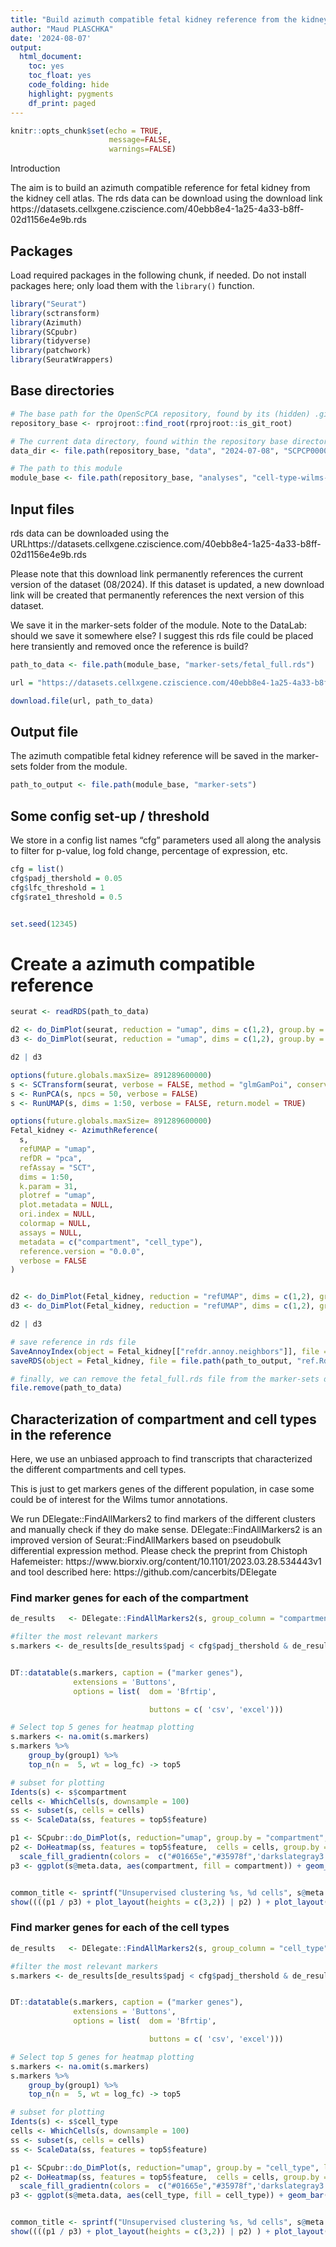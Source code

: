 ```yaml
---
title: "Build azimuth compatible fetal kidney reference from the kidney cell atlas"
author: "Maud PLASCHKA"
date: '2024-08-07'
output: 
  html_document: 
    toc: yes
    toc_float: yes
    code_folding: hide
    highlight: pygments
    df_print: paged
---
```


```r
knitr::opts_chunk$set(echo = TRUE,
                      message=FALSE,
                      warnings=FALSE)
```


Introduction

The aim is to build an azimuth compatible reference for fetal kidney from the kidney cell atlas.
The rds data can be download using the download link https://datasets.cellxgene.cziscience.com/40ebb8e4-1a25-4a33-b8ff-02d1156e4e9b.rds

## Packages

Load required packages in the following chunk, if needed.
Do not install packages here; only load them with the `library()` function.

```r
library("Seurat")
library(sctransform)
library(Azimuth)
library(SCpubr)
library(tidyverse)
library(patchwork)
library(SeuratWrappers)
```


## Base directories

```r
# The base path for the OpenScPCA repository, found by its (hidden) .git directory
repository_base <- rprojroot::find_root(rprojroot::is_git_root)

# The current data directory, found within the repository base directory
data_dir <- file.path(repository_base, "data", "2024-07-08", "SCPCP000006")

# The path to this module
module_base <- file.path(repository_base, "analyses", "cell-type-wilms-tumor-06")
```


## Input files


rds data can be downloaded using the URLhttps://datasets.cellxgene.cziscience.com/40ebb8e4-1a25-4a33-b8ff-02d1156e4e9b.rds

Please note that this download link permanently references the current version of the dataset (08/2024). 
If this dataset is updated, a new download link will be created that permanently references the next version of this dataset.

We save it in the marker-sets folder of the module.
Note to the DataLab: should we save it somewhere else? 
I suggest this rds file could be placed here transiently and removed once the reference is build?


```r
path_to_data <- file.path(module_base, "marker-sets/fetal_full.rds")

url = "https://datasets.cellxgene.cziscience.com/40ebb8e4-1a25-4a33-b8ff-02d1156e4e9b.rds"

download.file(url, path_to_data)
```
## Output file

The azimuth compatible fetal kidney reference will be saved in the marker-sets folder from the module.


```r
path_to_output <- file.path(module_base, "marker-sets")
```


## Some config set-up / threshold

We store in a config list names "cfg" parameters used all along the analysis to filter for p-value, log fold change, percentage of expression, etc.


```r
cfg = list()
cfg$padj_thershold = 0.05
cfg$lfc_threshold = 1
cfg$rate1_threshold = 0.5


set.seed(12345)
```


# Create a azimuth compatible reference

```r
seurat <- readRDS(path_to_data)

d2 <- do_DimPlot(seurat, reduction = "umap", dims = c(1,2), group.by = "compartment", label = TRUE, repel = TRUE) + NoLegend() + ggtitle("umap reduction before SCTransform")
d3 <- do_DimPlot(seurat, reduction = "umap", dims = c(1,2), group.by = "cell_type", label = TRUE, repel = TRUE) + NoLegend()

d2 | d3

options(future.globals.maxSize= 891289600000)
s <- SCTransform(seurat, verbose = FALSE, method = "glmGamPoi", conserve.memory = TRUE)
s <- RunPCA(s, npcs = 50, verbose = FALSE)
s <- RunUMAP(s, dims = 1:50, verbose = FALSE, return.model = TRUE)
```

```r
options(future.globals.maxSize= 891289600000)
Fetal_kidney <- AzimuthReference(
  s,
  refUMAP = "umap",
  refDR = "pca",
  refAssay = "SCT",
  dims = 1:50,
  k.param = 31,
  plotref = "umap",
  plot.metadata = NULL,
  ori.index = NULL,
  colormap = NULL,
  assays = NULL,
  metadata = c("compartment", "cell_type"),
  reference.version = "0.0.0",
  verbose = FALSE
)


d2 <- do_DimPlot(Fetal_kidney, reduction = "refUMAP", dims = c(1,2), group.by = "compartment", label = TRUE, repel = TRUE) + NoLegend() + ggtitle("umap reduction after SCTransform and Seurat workflow")
d3 <- do_DimPlot(Fetal_kidney, reduction = "refUMAP", dims = c(1,2), group.by = "cell_type", label = TRUE, repel = TRUE) + NoLegend()

d2 | d3

# save reference in rds file
SaveAnnoyIndex(object = Fetal_kidney[["refdr.annoy.neighbors"]], file = file.path(path_to_output, "idx.annoy"))
saveRDS(object = Fetal_kidney, file = file.path(path_to_output, "ref.Rds"))

# finally, we can remove the fetal_full.rds file from the marker-sets directory
file.remove(path_to_data)
```
## Characterization of compartment and cell types in the reference

Here, we use an unbiased approach to find transcripts that characterized the different compartments and cell types.

This is just to get markers genes of the different population, in case some could be of interest for the Wilms tumor annotations. 

We run DElegate::FindAllMarkers2 to find markers of the different clusters and manually check if they do make sense. 
DElegate::FindAllMarkers2 is an improved version of Seurat::FindAllMarkers based on pseudobulk differential expression method. 
Please check the preprint from Chistoph Hafemeister: https://www.biorxiv.org/content/10.1101/2023.03.28.534443v1
and tool described here: https://github.com/cancerbits/DElegate 

### Find marker genes for each of the compartment


```r
de_results   <- DElegate::FindAllMarkers2(s, group_column = "compartment")

#filter the most relevant markers
s.markers <- de_results[de_results$padj < cfg$padj_thershold & de_results$log_fc > cfg$lfc_threshold & de_results$rate1 > cfg$rate1_threshold,]


DT::datatable(s.markers, caption = ("marker genes"), 
              extensions = 'Buttons', 
              options = list(  dom = 'Bfrtip',

                               buttons = c( 'csv', 'excel')))

# Select top 5 genes for heatmap plotting
s.markers <- na.omit(s.markers)
s.markers %>%
    group_by(group1) %>%
    top_n(n =  5, wt = log_fc) -> top5

# subset for plotting
Idents(s) <- s$compartment
cells <- WhichCells(s, downsample = 100)
ss <- subset(s, cells = cells)
ss <- ScaleData(ss, features = top5$feature)

p1 <- SCpubr::do_DimPlot(s, reduction="umap", group.by = "compartment", label = TRUE, repel = TRUE) + ggtitle("compartment")
p2 <- DoHeatmap(ss, features = top5$feature,  cells = cells, group.by = "compartment") + NoLegend() + 
  scale_fill_gradientn(colors =  c("#01665e","#35978f",'darkslategray3', "#f7f7f7", "#fee391","#fec44f","#F9AD03")) 
p3 <- ggplot(s@meta.data, aes(compartment, fill = compartment)) + geom_bar() + NoLegend()


common_title <- sprintf("Unsupervised clustering %s, %d cells", s@meta.data$orig.ident[1], ncol(s))
show((((p1 / p3) + plot_layout(heights = c(3,2)) | p2) ) + plot_layout(widths = c(1, 2)) + plot_layout(heights = c(3,1)) + plot_annotation(title = common_title))


```


### Find marker genes for each of the cell types


```r
de_results   <- DElegate::FindAllMarkers2(s, group_column = "cell_type")

#filter the most relevant markers
s.markers <- de_results[de_results$padj < cfg$padj_thershold & de_results$log_fc > cfg$lfc_threshold & de_results$rate1 > cfg$rate1_threshold,]


DT::datatable(s.markers, caption = ("marker genes"), 
              extensions = 'Buttons', 
              options = list(  dom = 'Bfrtip',

                               buttons = c( 'csv', 'excel')))

# Select top 5 genes for heatmap plotting
s.markers <- na.omit(s.markers)
s.markers %>%
    group_by(group1) %>%
    top_n(n =  5, wt = log_fc) -> top5

# subset for plotting
Idents(s) <- s$cell_type
cells <- WhichCells(s, downsample = 100)
ss <- subset(s, cells = cells)
ss <- ScaleData(ss, features = top5$feature)

p1 <- SCpubr::do_DimPlot(s, reduction="umap", group.by = "cell_type", label = TRUE, repel = TRUE) + ggtitle("cell_type") + NoLegend()
p2 <- DoHeatmap(ss, features = top5$feature,  cells = cells, group.by = "cell_type") + NoLegend() + 
  scale_fill_gradientn(colors =  c("#01665e","#35978f",'darkslategray3', "#f7f7f7", "#fee391","#fec44f","#F9AD03")) 
p3 <- ggplot(s@meta.data, aes(cell_type, fill = cell_type)) + geom_bar() + NoLegend() + scale_x_discrete(guide = guide_axis(angle = 90))


common_title <- sprintf("Unsupervised clustering %s, %d cells", s@meta.data$orig.ident[1], ncol(s))
show((((p1 / p3) + plot_layout(heights = c(3,2)) | p2) ) + plot_layout(widths = c(1, 1)) + plot_layout(heights = c(3,1)) + plot_annotation(title = common_title))


```